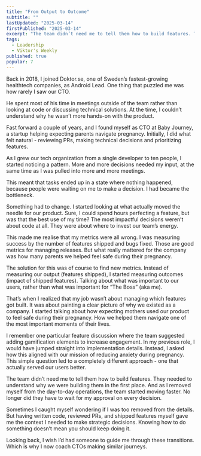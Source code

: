 ```yaml
---
title: "From Output to Outcome"
subtitle: ""
lastUpdated: "2025-03-14"
firstPublished: "2025-03-14"
excerpt: "The team didn’t need me to tell them how to build features. They needed to understand why we were building them in the first place. And as I removed myself from the day-to-day operations, the team started moving faster."
tags:
  - Leadership
  - Viktor's Weekly
published: true
popular: 7
---
```


Back in 2018, I joined Doktor.se, one of Sweden’s fastest-growing healthtech companies, as Android Lead. One thing that puzzled me was how rarely I saw our CTO.

He spent most of his time in meetings outside of the team rather than looking at code or discussing technical solutions. At the time, I couldn’t understand why he wasn’t more hands-on with the product.

Fast forward a couple of years, and I found myself as CTO at Baby Journey, a startup helping expecting parents navigate pregnancy. Initially, I did what felt natural - reviewing PRs, making technical decisions and prioritizing features.

As I grew our tech organization from a single developer to ten people, I started noticing a pattern. More and more decisions needed my input, at the same time as I was pulled into more and more meetings.

This meant that tasks ended up in a state where nothing happened, because people were waiting on me to make a decision. I had became the bottleneck.

Something had to change. I started looking at what actually moved the needle for our product. Sure, I could spend hours perfecting a feature, but was that the best use of my time? The most impactful decisions weren’t about code at all. They were about where to invest our team’s energy.

This made me realise that my metrics were all wrong. I was measuring success by the number of features shipped and bugs fixed. Those are good metrics for managing releases. But what really mattered for the company was how many parents we helped feel safe during their pregnancy.

The solution for this was of course to find new metrics. Instead of measuring our output (features shipped), I started measuring outcomes (impact of shipped features). Talking about what was important to our users, rather than what was important for “The Boss” (aka me).

That’s when I realized that my job wasn’t about managing which features got built. It was about painting a clear picture of why we existed as a company. I started talking about how expecting mothers used our product to feel safe during their pregnancy. How we helped them navigate one of the most important moments of their lives.

I remember one particular feature discussion where the team suggested adding gamification elements to increase engagement. In my previous role, I would have jumped straight into implementation details. Instead, I asked how this aligned with our mission of reducing anxiety during pregnancy. This simple question led to a completely different approach - one that actually served our users better.

The team didn’t need me to tell them how to build features. They needed to understand why we were building them in the first place. And as I removed myself from the day-to-day operations, the team started moving faster. No longer did they have to wait for my approval on every decision.

Sometimes I caught myself wondering if I was too removed from the details. But having written code, reviewed PRs, and shipped features myself gave me the context I needed to make strategic decisions. Knowing how to do something doesn’t mean you should keep doing it.

Looking back, I wish I’d had someone to guide me through these transitions. Which is why I now coach CTOs making similar journeys.